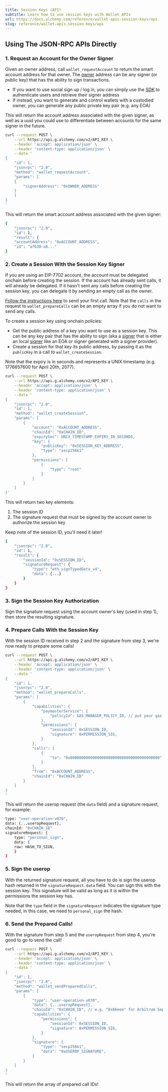 ```yaml
---
title: Session Keys (API)
subtitle: Learn how to use session keys with Wallet APIs
url: https://docs.alchemy.com/reference/wallet-apis-session-keys/api
slug: reference/wallet-apis-session-keys/api
---
```


## Using The JSON-RPC APIs Directly

### 1. Request an Account for the Owner Signer

Given an owner address, call `wallet_requestAccount` to return the smart account address for that owner. The [owner](https://accountkit.alchemy.com/concepts/smart-account-signer) address can be any signer (or public key) that has the ability to sign transactions.

- If you want to use social sign up / log in, you can simply use the [SDK](https://accountkit.alchemy.com/react/getting-started) to authenticate users and retrieve their signer address
- If instead, you want to generate and control wallets with a custodied owner, you can generate any public private key pair (e.g. any EOA)

This will return the account address associated with the given signer, as well as a uuid you could use to differentiate between accounts for the same signer in the future.

```bash
curl --request POST \
    --url https://api.g.alchemy.com/v2/API_KEY \
    --header 'accept: application/json' \
    --header 'content-type: application/json' \
    --data '
{
    "id": 1,
    "jsonrpc": "2.0",
    "method": "wallet_requestAccount",
    "params": [
    {
        "signerAddress": "0xOWNER_ADDRESS"
    }
    ]
}
'
```

This will return the smart account address associated with the given signer:

```bash
{
    "jsonrpc": "2.0",
    "id": 1,
    "result": {
    "accountAddress": "0xACCOUNT_ADDRESS",
    "id": "af638-a8..."
}
```

### 2. Create a Session With the Session Key Signer

<Accordion title="Using EIP-7702?">

If you are using an EIP-7702 account, the account must be delegated onchain
before creating the session. If the account has already sent calls, it will
already be delegated. If it hasn't sent any calls before creating the session
key, you can delegate it by sending an empty call as the owner.

[Follow the instructions here](/docs/reference/wallet-apis-7702-quickstart#using-the-json-rpc-apis-directly)
to send your first call. Note that the `calls` in the request to `wallet_prepareCalls` can be an empty array
if you do not want to send any calls.

</Accordion>

To create a session key using onchain policies:

- Get the public address of a key you want to use as a session key. This can be any key pair that has the ability to sign (aka a [signer](https://accountkit.alchemy.com/concepts/smart-account-signer) that is either an local [signer](https://accountkit.alchemy.com/reference/aa-sdk/core/classes/LocalAccountSigner/constructor#localaccountsigner) like an EOA or signer generated with a signer provider).
- Create a session for that key its public address, by passing it as the `publicKey` in a call to `wallet_createSession`.

Note that the expiry is in seconds and represents a UNIX timestamp (e.g. 1776657600 for April 20th, 2077).

```bash
curl --request POST \
    --url https://api.g.alchemy.com/v2/API_KEY \
    --header 'accept: application/json' \
    --header 'content-type: application/json' \
    --data '
{
    "jsonrpc": "2.0",
    "id": 1,
    "method": "wallet_createSession",
    "params": [
        {
            "account": "0xACCOUNT_ADDRESS",
            "chainId": "0xCHAIN_ID",
            "expirySec": UNIX_TIMESTAMP_EXPIRY_IN_SECONDS,
            "key": {
                "publicKey": "0xSESSION_KEY_ADDRESS",
                "type": "secp256k1"
            },
            "permissions": [
                {
                    "type": "root"
                }
            ]
        }
    ]
}'
```

This will return two key elements:

1. The session ID
2. The signature request that must be signed by the account owner to authorize the session key

Keep note of the session ID, you'll need it later!

```bash
{
    "jsonrpc": "2.0",
    "id": 1,
    "result": {
        "sessionId": "0xSESSION_ID",
        "signatureRequest": {
            "type": "eth_signTypedData_v4",
            "data": {...}
        }
    }
}
```

### 3. Sign the Session Key Authorization

Sign the signature request using the account owner's key (used in step 1), then store the resulting signature.

### 4. Prepare Calls With the Session Key

With the session ID received in step 2 and the signature from step 3, we're now ready to prepare some calls!

```bash
curl --request POST \
    --url https://api.g.alchemy.com/v2/API_KEY \
    --header 'accept: application/json' \
    --header 'content-type: application/json' \
    --data '
{
    "id": 1,
    "jsonrpc": "2.0",
    "method": "wallet_prepareCalls",
    "params": [
        {
            "capabilities": {
                "paymasterService": {
                    "policyId": GAS_MANAGER_POLICY_ID, // put your gas manager policy ID here
                },
                "permissions": {
                    "sessionId": 0xSESSION_ID,
                    "signature": 0xPERMISSION_SIG,
                }
            },
            "calls": [
                {
                    "to": "0x0000000000000000000000000000000000000000"
                }
            ],
            "from": "0xACCOUNT_ADDRESS",
            "chainId": "0xCHAIN_ID"
        }
    ]
}
'
```

This will return the userop request (the `data` field) and a signature request, for example:

```bash
type: "user-operation-v070",
data: {...useropRequest},
chainId: "0xCHAIN_ID"
signatureRequest: {
    type: "personal_sign",
    data: {
    raw: HASH_TO_SIGN,
    }
}
```

### 5. Sign the userop

With the returned signature request, all you have to do is sign the userop hash returned in the `signatureRequest.data` field. You can sign this with the session key. This signature will be valid as long as it is within the permissions the session key has.

Note that the `type` field in the `signatureRequest` indicates the signature type needed, in this case, we need to `personal_sign` the hash.

### 6. Send the Prepared Calls!

With the signature from step 5 and the `useropRequest` from step 4, you're good to go to send the call!

```bash
curl --request POST \
    --url https://api.g.alchemy.com/v2/API_KEY \
    --header 'accept: application/json' \
    --header 'content-type: application/json' \
    --data '
{
    "id": 1,
    "jsonrpc": "2.0",
    "method": "wallet_sendPreparedCalls",
    "params": [
        {
            "type": "user-operation-v070",
            "data": {...useropRequest},
            "chainId": "0xCHAIN_ID", // e.g. "0x66eee" for Arbitrum Sepolia
            "capabilities": {
                "permissions": {
                    "sessionId": 0xSESSION_ID,
                    "signature": 0xPERMISSION_SIG,
                }
            },
            "signature": {
                "type": "secp256k1",
                "data": "0xUSEROP_SIGNATURE",
            }
        }
    ]
}
'
```

This will return the array of prepared call IDs!
